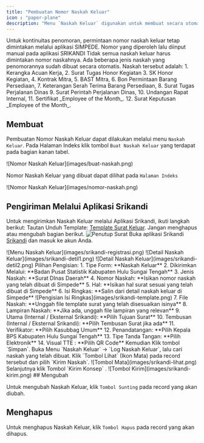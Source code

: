 ```yaml
---
title: "Pembuatan Nomor Naskah Keluar"
icon : "paper-plane"
description: "Menu `Naskah Keluar` digunakan untuk membuat secara otomatis nomor naskah keluar berdasarkan tanggal naskah. "
---
```

<Warning>
Untuk kontinuitas penomoran, permintaan nomor naskah keluar tetap dimintakan melalui aplikasi SIMPEDE. Nomor yang diperoleh lalu diinput manual pada aplikasi SRIKANDI
</Warning>
<Note>
Tidak semua naskah keluar harus dimintakan nomor naskahnya. Ada beberapa jenis naskah yang penomorannya sudah dibuat secara otomatis. Naskah tersebut adalah:
1. Kerangka Acuan Kerja, 
2. Surat Tugas Honor Kegiatan
3. SK Honor Kegiatan, 
4. Kontrak Mitra, 
5. BAST Mitra, 
6. Bon Permintaan Barang Persediaan,
7. Keterangan Serah Terima Barang Persediaan, 
8. Surat Tugas Perjalanan Dinas
9. Surat Perintah Perjalanan Dinas,
10. Undangan Rapat Internal,
11. Sertifikat _Employee of the Month_.
12. Surat Keputusan _Employee of the Month_.
</Note>

## Membuat

Pembuatan Nomor Naskah Keluar dapat dilakukan melalui menu `Naskah Keluar`. Pada Halaman Indeks klik tombol `Buat Naskah Keluar` yang terdapat pada bagian kanan tabel.

<Frame caption="Tampilan Membuat Nomor Naskah Keluar">
    ![Nomor Naskah Keluar](images/buat-naskah.png)
</Frame>

Nomor Naskah Keluar yang dibuat dapat dilihat pada `Halaman Indeks`

<Frame caption="Tampilan Nomor Naskah Keluar yang telah berhasil dibuat">
    ![Nomor Naskah Keluar](images/nomor-naskah.png)
</Frame>

## Pengiriman Melalui Aplikasi Srikandi
Untuk mengirimkan Naskah Keluar melalui Aplikasi Srikandi, ikuti langkah berikut:
<Steps>
<Step title="Unduh Template Surat Keluar dan Sesuaikan isinya">
    Tautan Unduh Template: [Template Surat Keluar](https://simpede.my.id/storage/templates/naskah/ZIzQoGAbh6uOQXjJ5sbZdog42wVlKyBepLjIWEve.docx).
    <Warning>
        Jangan menghapus atau mengubah bagian berikut.
        <Frame caption="Tampilan Menu Naskah Keluar">
            ![Penutup Surat](images/srikandi-penutup.png)
        </Frame>
    </Warning>
</Step>
<Step title="Masuk ke Aplikasi Srikandi">
    Buka aplikasi Srikandi [Srikandi](https://srikandi.arsip.go.id/) dan masuk ke akun Anda.
</Step>
<Step title="Pilih Menu Naskah Keluar -> Registrasi Naskah Keluar">
<Frame caption="Tampilan Menu Naskah Keluar">
    ![Menu Naskah Keluar](images/srikandi-registrasi.png)
</Frame>
</Step>
<Step title="Isi Bagian Keterangan Naskah Keluar">
    <Frame caption="Detail Naskah Keluar">
        ![Detail Naskah Keluar](images/srikandi-detil1.png)
    </Frame>
    <Frame caption="Detail Naskah Keluar">
        ![Detail Naskah Keluar](images/srikandi-detil2.png)
    </Frame>
    <Tip>
        Pilihan Pengisian:
        1. Tipe Form: **Naskah Keluar**
        2. Dikirimkan Melalui: **Badan Pusat Statistik Kabupaten Hulu Sungai Tengah**
        3. Jenis Naskah: **Surat DInas Daerah**
        4. Nomor Naskah: **Isikan nomor naskah yang telah dibuat di Simpede**
        5. Hal: **Isikan hal surat sesuai yang telah dibuat di Simpede**
        6. Isi Ringkas: **Salin dari detail naskah keluar di Simpede**
        <Frame caption="Detail Naskah Keluar">
            ![Pengisian Isi Ringkas](images/srikandi-template.png)
        </Frame>
        7. File Naskah: **Unggah file template surat yang telah disesuaikan isinya**
        8. Lampiran Naskah: **Jika ada, unggah file lampiran yang relevan**
        9. Utama (Internal / Eksternal Srikandi): **Pilih Tujuan Surat**
        10. Tembusan (Internal / Eksternal Srikandi): **Pilih Tembusan Surat jika ada**
        11. Verifikator: **Pilih Kasubbag Umum**
        12. Penandatangan: **Pilih Kepala BPS Kabupaten Hulu Sungai Tengah**
        13. Tipe Tanda Tangan: **Pilih Elektronik**
        14. Visual TTE : **Pilih QR Code**
    </Tip>
    Kemudian Klik tombol `Simpan`.
</Step>
<Step title="Kirim Naskah Keluar">
    Buka Menu `Naskah Keluar` -> `Log Naskah Keluar`, lalu cari naskah yang telah dibuat. Klik `Tombol Lihat` (Ikon Mata) pada record tersebut dan pilih `Kirim Naskah`.
    <Frame caption="Proses Kirim">
        ![Tombol Mata](images/srikandi-lihat.png)
    </Frame>
    Selanjutnya klik Tombol `Kirim Konsep` .
    <Frame caption="Proses Kirim">
        ![Tombol Kirim](images/srikandi-kirim.png)
    </Frame>
</Step>
</Steps>
## Mengubah

Untuk mengubah Naskah Keluar, klik `Tombol Sunting` pada record yang akan diubah.

## Menghapus

Untuk menghapus Naskah Keluar, klik `Tombol Hapus` pada record yang akan dihapus.
